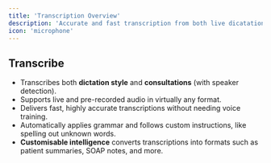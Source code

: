 ```yaml
---
title: 'Transcription Overview'
description: 'Accurate and fast transcription from both live dicatation and attachments with customisable outputs'
icon: 'microphone'
---
```


## Transcribe

- Transcribes both **dictation style** and **consultations** (with speaker detection).
- Supports live and pre-recorded audio in virtually any format.
- Delivers fast, highly accurate transcriptions without needing voice training.
- Automatically applies grammar and follows custom instructions, like spelling out unknown words.
- **Customisable intelligence** converts transcriptions into formats such as patient summaries, SOAP notes, and more.
